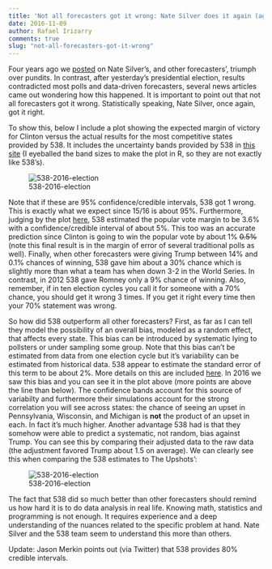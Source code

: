 ```yaml
---
title: 'Not all forecasters got it wrong: Nate Silver does it again (again)'
date: 2016-11-09
author: Rafael Irizarry
comments: true
slug: "not-all-forecasters-got-it-wrong"
---
```


Four years ago we
[posted](http://simplystatistics.org/2012/11/07/nate-silver-does-it-again-will-pundits-finally-accept/)
on Nate Silver's, and other forecasters', triumph over pundits. In
contrast, after yesterday's presidential election, results contradicted
most polls and data-driven forecasters, several news articles came out
wondering how this happened. It is important to point 
out that not all forecasters got it wrong. Statistically
speaking, Nate Silver, once again, got it right.

To show this, below I include a plot showing the expected margin of
victory for Clinton versus the actual results for the most competitive states provided by 538. It includes the uncertainty bands provided by 538 in
[this site](http://projects.fivethirtyeight.com/2016-election-forecast/)
(I eyeballed the band sizes to make the plot in R, so they are not
exactly like 538's). 

![538-2016-election](https://raw.githubusercontent.com/simplystats/simplystats.github.io/master/_images/us-election-2016-538-prediction.png)

Note that if these are 95% confidence/credible intervals, 538 got 1
wrong. This is exactly what we expect since 15/16 is about
95%. Furthermore, judging by the plot [here](http://projects.fivethirtyeight.com/2016-election-forecast/), 538 estimated the popular vote margin to be 3.6%
with a confidence/credible interval of about 5%. 
This too was an accurate
prediction since Clinton is going to win the popular vote by
about 1% ~~0.5%~~ (note this final result is in the margin of error of
several traditional polls as well). Finally, when other forecasters were
giving Trump between 14% and 0.1% chances of winning, 538 gave
him about a 
30% chance which is slightly more than what a team has when down 3-2
in the World Series. In contrast, in 2012 538 gave Romney only a 9%
chance of winning. Also, remember, if in ten election cycles you
call it for someone with a 70% chance, you should get it wrong 3
times. If you get it right every time then your 70% statement was wrong.

So how did 538 outperform all other forecasters? First, as far as I
can tell they model the possibility of an overall bias, modeled as a
random effect, that affects
every state. This bias can be introduced by systematic
lying to pollsters or under sampling some group. Note that this bias
can't be estimated from data from
one election cycle but it's variability can be estimated from
historical data. 538 appear
to estimate the standard error of this term to be
about 2%. More details on this are included [here](http://simplystatistics.org/html/midterm2012.html). In 2016 we saw this bias and you can see it in 
the plot above (more points are above the line than below). The
confidence bands account for this source of variabilty and furthermore
their simulations account for the strong correlation you will see
across states: the chance of seeing an upset in Pennsylvania, Wisconsin,
and Michigan is **not** the product of an upset in each. In
fact it's much higher. Another advantage 538 had is that they somehow
were able to predict a systematic, not random, bias against
Trump. You can see this by 
comparing their adjusted data to the raw data (the adjustment favored
Trump about 1.5 on average). We can clearly see this when comparing the 538
estimates to The Upshots':


![538-2016-election](https://raw.githubusercontent.com/simplystats/simplystats.github.io/master/_images/us-election-2016-538-v-upshot.png)

The fact that 538 did so much better than other forecasters should
remind us how hard it is to do data analysis in real life. Knowing
math, statistics and programming is not enough. It requires experience
and a deep understanding of the nuances related to the specific
problem at hand. Nate Silver and the 538 team seem to understand this
more than others.

Update: Jason Merkin points out (via Twitter) that 538 provides 80% credible
intervals.

